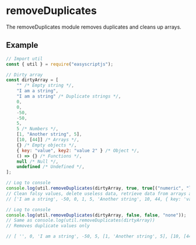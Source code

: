 # removeDuplicates
The removeDuplicates module removes duplicates and cleans up arrays.

## Example

```js
// Import util
const { util } = require("easyscriptjs");

// Dirty array
const dirtyArray = [
    "" /* Empty string */,
    "I am a string",
    "I am a string" /* Duplicate strings */,
    0,
    0,
    -50,
    -50,
    5,
    5 /* Numbers */,
    [1, "Another string", 5],
    [10, [44]] /* Arrays */,
    {} /* Empty objects */,
    { key: "value", key2: "value 2" } /* Object */,
    () => {} /* Functions */,
    null /* Null */,
    undefined /* Undefined */,
];

// Log to console
console.log(util.removeDuplicates(dirtyArray, true, true[("numeric", "lengthwise", "alphabetic")]));
// Clean falsy values, delete useless data, retrieve data from arrays and sort then remove duplicates
// ['I am a string', -50, 0, 1, 5, 'Another string', 10, 44, { key: 'value', key2: 'value 2' }]

// Log to console
console.log(util.removeDuplicates(dirtyArray, false, false, "none"));
// Same as console.log(util.removeDuplicates(dirtyArray))
// Removes duplicate values only

// [ '', 0, 'I am a string', -50, 5, [1, 'Another string', 5], [10, [44]], {}, undefined, { key: 'value', key2: 'value 2' }, [Function(anonymous)], null ]
```
